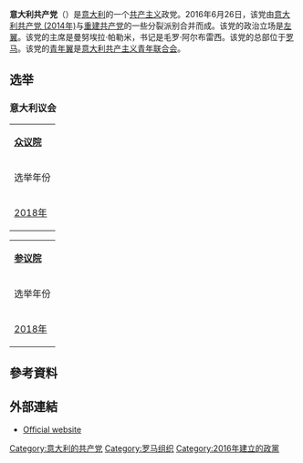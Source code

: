 {{about|2016年成立的意大利共产党|其它名称相似的政党|意大利共产党 (消歧义)}}
{{Infobox political party
|colorcode       = red
|name            = 意大利共产党
|native_name     = Partito Comunista Italiano
| logo            = Partito Comunista Italiano (2016).svg
| logo_size       = 150px
|leader2_title   = 书记
|leader2_name    = 毛罗·阿尔布雷西
|leader1_title   = 主席
|leader1_name    = [[曼努埃拉·帕勒米|曼努埃拉·帕勒米]]
|foundation      = 2016年6月26日
|dissolution     = 
|predecessor     = [[意大利共产党_(2014年)|意大利共产党 (2014年)]]
|headquarters    = [[罗马|罗马]]
|membership_year   = 2020年
|membership        = 约20000<ref>{{cite web|url=http://www.ilpartitocomunistaitaliano.it/2017/02/08/iscriviti-al-pci/|title=Iscriviti al PCI!|website=ilpartitocomunistaitaliano.it|date=2017-02-08|accessdate=2018-06-16|language=it|archive-date=2017-08-15|archive-url=https://web.archive.org/web/20170815150344/http://www.ilpartitocomunistaitaliano.it/2017/02/08/iscriviti-al-pci/|dead-url=no}}</ref>
|newspaper       = 《理性与争论》
|youth_wing      = [[意大利共产主义青年联合会|意大利共产主义青年联合会]]
|国内组织= [[权力归人民|权力归人民]]（2017年－2018年）
|欧洲组织=
| seats1_title    = [[共和国参议院_(意大利)|参议院]]
| seats1          = {{Composition bar|0|315|hex=#F62817}}
| seats2_title    = [[众议院_(意大利)|众议院]]
| seats2          = {{Composition bar|0|630|hex=#F62817}}
| seats3_title    = [[欧洲议会|欧洲议会]]
| seats3          = {{Composition bar|0|76|hex=#F62817}}
|ideology        = [[共产主义|共产主义]]<br>[[马克思主义|马克思主义]]<br>[[列宁主义|列宁主义]]<br>[[歐洲懷疑主義|歐洲懷疑主義]]<ref>{{cite web|url=http://www.ilpartitocomunistaitaliano.it/2017/03/20/il-pci-alla-manifestazione-del-25-marzo-contro-lue-e-la-nato/|title=Il PCI alla manifestazione del 25 marzo contro l'UE e la NATO|website=ilpartitocomunistaitaliano.it|accessdate=2017-05-25|language=it|archive-date=2017-08-16|archive-url=https://web.archive.org/web/20170816234212/https://www.ilpartitocomunistaitaliano.it/2017/03/20/il-pci-alla-manifestazione-del-25-marzo-contro-lue-e-la-nato/|dead-url=yes}}</ref>
|position        = [[左翼|左翼]]<ref>{{cite web|url=http://www.nanopress.it/politica/2016/06/30/i-partiti-italiani-di-sinistra-dal-partito-comunista-italiano-al-pd/135487/|title=I partiti italiani di sinistra, dal Partito Comunista Italiano al PD|last=Cacace|first=Lorena|publisher=Nano Press Network (Trilud SpA)|date=2016-06-30|website=nanopress.it|language=it|accessdate=2018-10-30|archive-date=2018-06-16|archive-url=https://web.archive.org/web/20180616103348/https://www.nanopress.it/politica/2016/06/30/i-partiti-italiani-di-sinistra-dal-partito-comunista-italiano-al-pd/135487/|dead-url=no}}</ref>
|website         = {{URL|http://www.ilpartitocomunistaitaliano.it/|www.ilpartitocomunistaitaliano.it/}}
|country         = 意大利
}}
{{共产党}}
'''意大利共产党'''（{{lang-it|Partito Comunista Italiano，缩写为PCI}}）是[[意大利|意大利]]的一个[[共产主义|共产主义]]政党。2016年6月26日，该党由[[意大利共产党_(2014年)|意大利共产党 (2014年)]]与[[重建共产党|重建共产党]]的一些分裂派别合并而成。该党的政治立场是[[左翼|左翼]]。该党的主席是曼努埃拉·帕勒米，书记是毛罗·阿尔布雷西。该党的总部位于[[罗马|罗马]]。该党的[[青年翼|青年翼]]是[[意大利共产主义青年联合会|意大利共产主义青年联合会]]。

==选举==
=== 意大利议会 ===
{|class=wikitable
|-
|colspan=7|'''[[众议院_(意大利)|众议院]]'''
|-
!选举年份
!得票数
!% 
!议席数
!+/–
!领导人
|-
![[2018年義大利大選|2018年]]
|colspan=2|属于[[权力归人民|权力归人民]]
|{{composition bar|0|630|hex={{Party of Italian Communists/meta/color}}}}
|<center>–</center>
|	毛罗·阿尔布雷西
|}
{|class=wikitable
|-
|colspan=7|'''[[共和国参议院_(意大利)|参议院]]'''
|-
!选举年份
!得票数
!% 
!议席数
!+/–
!领导人
|-
![[2018年義大利大選|2018年]]
|colspan=2|属于[[权力归人民|权力归人民]]
|{{composition bar|0|315|hex={{Party of Italian Communists/meta/color}}}}
|<center>–</center>
|	毛罗·阿尔布雷西
|}

==參考資料==
{{Reflist}}

==外部連結==
*[https://web.archive.org/web/20180421031308/http://www.ricostruirepc.it/ Official website]

{{意大利政党}}
{{欧洲议会左翼党派}}
{{欧洲的共产党}}
[[Category:意大利的共产党|Category:意大利的共产党]]
[[Category:罗马组织|Category:罗马组织]]
[[Category:2016年建立的政黨|Category:2016年建立的政黨]]